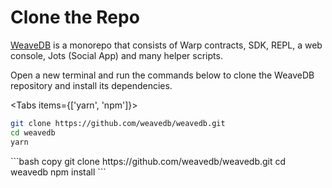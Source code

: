 
# Clone the Repo

[WeaveDB](https://github.com/weavedb/weavedb) is a monorepo that consists of Warp contracts, SDK, REPL, a web console, Jots (Social App) and many helper scripts.

Open a new terminal and run the commands below to clone the WeaveDB repository and install its dependencies.

<Tabs items={['yarn', 'npm']}>
  <Tab>
  ```bash copy
git clone https://github.com/weavedb/weavedb.git
cd weavedb
yarn
  ```
  </Tab>
  <Tab>
  ```bash copy
git clone https://github.com/weavedb/weavedb.git
cd weavedb
npm install
  ```
  </Tab>
</Tabs>